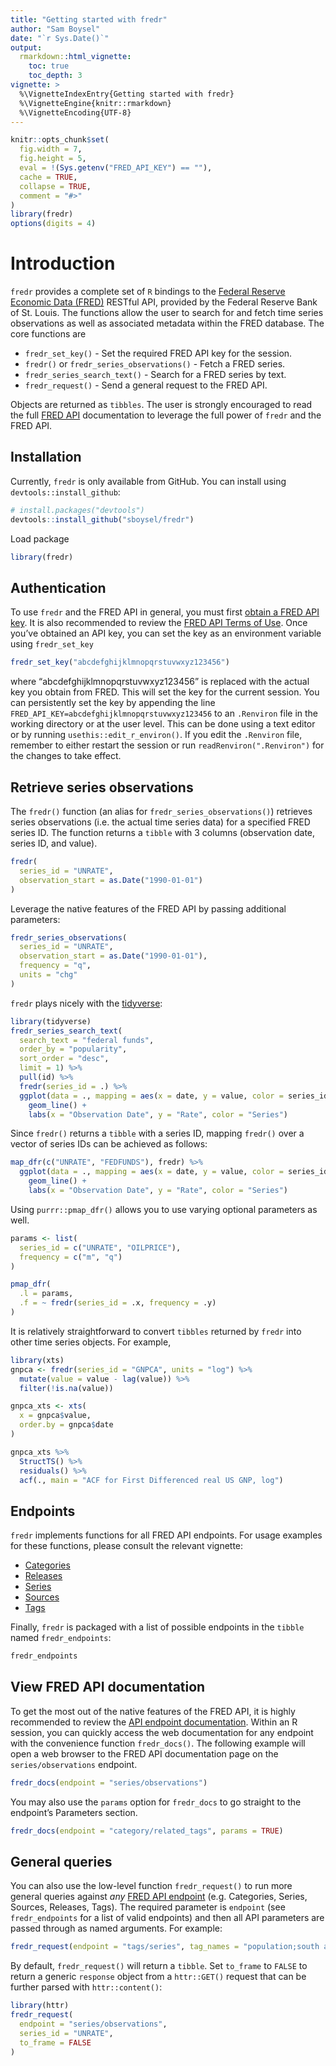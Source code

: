 ```yaml
---
title: "Getting started with fredr"
author: "Sam Boysel"
date: "`r Sys.Date()`"
output: 
  rmarkdown::html_vignette:
    toc: true
    toc_depth: 3
vignette: >
  %\VignetteIndexEntry{Getting started with fredr}
  %\VignetteEngine{knitr::rmarkdown}
  %\VignetteEncoding{UTF-8}
---
```


```r
knitr::opts_chunk$set(
  fig.width = 7,
  fig.height = 5,
  eval = !(Sys.getenv("FRED_API_KEY") == ""),
  cache = TRUE,
  collapse = TRUE,
  comment = "#>"
)
library(fredr)
options(digits = 4)
```

# Introduction

`fredr` provides a complete set of `R` bindings to the [Federal Reserve Economic
Data (FRED)](https://research.stlouisfed.org/fred2/) RESTful API, provided by 
the Federal Reserve Bank of St. Louis.  The functions allow the user to search 
for and fetch time series observations as well as associated metadata within the FRED 
database.  The core functions are

- `fredr_set_key()` - Set the required FRED API key for the session.
- `fredr()` or `fredr_series_observations()` - Fetch a FRED series.
- `fredr_series_search_text()` - Search for a FRED series by text.
- `fredr_request()` - Send a general request to the FRED API.

Objects are returned as `tibbles`.  The user is strongly encouraged to read the 
full [FRED API](https://research.stlouisfed.org/docs/api/fred/) documentation to 
leverage the full power of `fredr` and the FRED API.

## Installation

Currently, `fredr` is only available from GitHub.  You can install using `devtools::install_github`:

```r
# install.packages("devtools")
devtools::install_github("sboysel/fredr")
```

Load package

```r
library(fredr)
```

## Authentication

To use `fredr` and the FRED API in general, you must first [obtain a FRED API
key](https://research.stlouisfed.org/docs/api/api_key.html).  It is also
recommended to review the [FRED API Terms of
Use](https://research.stlouisfed.org/docs/api/terms_of_use.html).  Once you've obtained an API key, you can set the key as an environment variable using `fredr_set_key`

```r
fredr_set_key("abcdefghijklmnopqrstuvwxyz123456")
```

where "abcdefghijklmnopqrstuvwxyz123456" is replaced with the actual key you obtain from FRED.  This will set the key for the current session.  You can persistently set the key by appending the line `FRED_API_KEY=abcdefghijklmnopqrstuvwxyz123456` to an `.Renviron` file in the working directory or at the user level.  This can be done using a text editor or by running `usethis::edit_r_environ()`.  If you edit the `.Renviron` file, remember to either restart the session or run `readRenviron(".Renviron")` for the changes to take effect. 

## Retrieve series observations

The `fredr()` function (an alias for `fredr_series_observations()`) retrieves series observations (i.e. the actual time series data) for a specified FRED series ID.  The function returns a `tibble` with 3 columns (observation date, series ID, and value).

```r
fredr(
  series_id = "UNRATE",
  observation_start = as.Date("1990-01-01")
)
```

Leverage the native features of the FRED API by passing additional parameters:

```r
fredr_series_observations(
  series_id = "UNRATE",
  observation_start = as.Date("1990-01-01"),
  frequency = "q",
  units = "chg"
)
```

`fredr` plays nicely with the [tidyverse](https://www.tidyverse.org/):

```r
library(tidyverse)
fredr_series_search_text(
  search_text = "federal funds",
  order_by = "popularity",
  sort_order = "desc",
  limit = 1) %>%
  pull(id) %>%
  fredr(series_id = .) %>%
  ggplot(data = ., mapping = aes(x = date, y = value, color = series_id)) +
    geom_line() +
    labs(x = "Observation Date", y = "Rate", color = "Series")
```

Since `fredr()` returns a `tibble` with a series ID, mapping `fredr()` over a vector
of series IDs can be achieved as follows:

```r
map_dfr(c("UNRATE", "FEDFUNDS"), fredr) %>%
  ggplot(data = ., mapping = aes(x = date, y = value, color = series_id)) +
    geom_line() +
    labs(x = "Observation Date", y = "Rate", color = "Series")
```

Using `purrr::pmap_dfr()` allows you to use varying optional parameters as well.

```r
params <- list(
  series_id = c("UNRATE", "OILPRICE"),
  frequency = c("m", "q")
)

pmap_dfr(
  .l = params,
  .f = ~ fredr(series_id = .x, frequency = .y)
)
```

It is relatively straightforward to convert `tibbles` returned by `fredr` into other time series objects.  For example,

```r
library(xts)
gnpca <- fredr(series_id = "GNPCA", units = "log") %>%
  mutate(value = value - lag(value)) %>%
  filter(!is.na(value))

gnpca_xts <- xts(
  x = gnpca$value,
  order.by = gnpca$date
)

gnpca_xts %>%
  StructTS() %>%
  residuals() %>%
  acf(., main = "ACF for First Differenced real US GNP, log")
```

## Endpoints

`fredr` implements functions for all FRED API endpoints.  For usage examples for these functions, please consult the relevant vignette:

- [Categories](http://sboysel.github.io/fredr/articles/fredr-categories.html)
- [Releases](http://sboysel.github.io/fredr/articles/fredr-releases.html)
- [Series](http://sboysel.github.io/fredr/articles/fredr-series.html)
- [Sources](http://sboysel.github.io/fredr/articles/fredr-sources.html)
- [Tags](http://sboysel.github.io/fredr/articles/fredr-tags.html)

Finally, `fredr` is packaged with a list of possible endpoints in the `tibble` named `fredr_endpoints`:

```r
fredr_endpoints
```

## View FRED API documentation

To get the most out of the native features of the FRED API, it is highly recommended to review the [API endpoint documentation](https://research.stlouisfed.org/docs/api/fred/). Within an R session, you can quickly access the web documentation for any endpoint with the convenience function `fredr_docs()`.  The following example will open a web browser to the FRED API documentation page on the `series/observations` endpoint.

```r
fredr_docs(endpoint = "series/observations")
```

You may also use the `params` option for `fredr_docs` to go straight to the
endpoint's Parameters section.
```r
fredr_docs(endpoint = "category/related_tags", params = TRUE)
```

## General queries

You can also use the low-level function `fredr_request()` to run more general queries
against *any* [FRED API endpoint](https://research.stlouisfed.org/docs/api/fred/) (e.g. Categories,
Series, Sources, Releases, Tags).  The required parameter is `endpoint` (see `fredr_endpoints` for a list of valid endpoints) and then all API parameters are passed through as named arguments.  For example:

```r
fredr_request(endpoint = "tags/series", tag_names = "population;south africa", limit = 25L)
```

By default, `fredr_request()` will return a `tibble`.  Set `to_frame` to `FALSE` to return a generic `response` object from a `httr::GET()` request that can be further parsed with `httr::content()`:

```r
library(httr)
fredr_request(
  endpoint = "series/observations",
  series_id = "UNRATE",
  to_frame = FALSE
)
```

